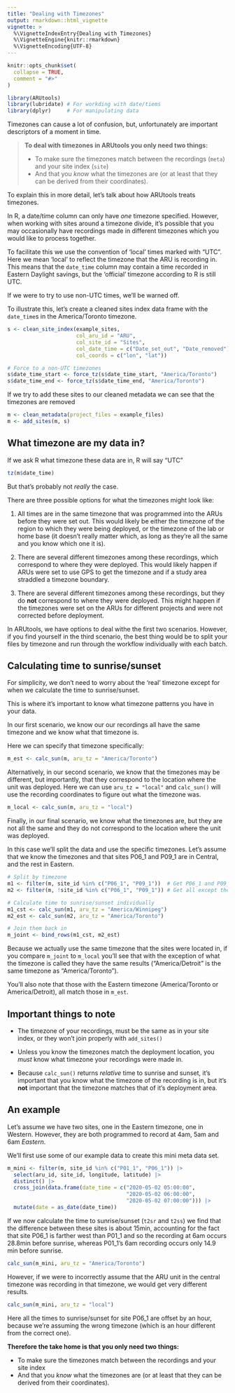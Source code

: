 ```yaml
---
title: "Dealing with Timezones"
output: rmarkdown::html_vignette
vignette: >
  %\VignetteIndexEntry{Dealing with Timezones}
  %\VignetteEngine{knitr::rmarkdown}
  %\VignetteEncoding{UTF-8}
---
```


```r
knitr::opts_chunk$set(
  collapse = TRUE,
  comment = "#>"
)
```

```r
library(ARUtools)
library(lubridate) # For workding with date/tiems
library(dplyr)     # For manipulating data
```

Timezones can cause a lot of confusion, but, unfortunately are important descriptors of a moment in time.

> **To deal with timezones in ARUtools you only need two things:**
> 
> - To make sure the timezones match between the recordings (`meta`) and your site index (`site`)
> - And that you *know* what the timezones are (or at least that they can be derived from their coordinates).

To explain this in more detail, let's talk about how ARUtools treats timezones.

In R, a date/time column can only have *one* timezone specified.
However, when working with sites around a timezone divide, it's possible that you 
may occasionally have recordings made in different timezones which you would like to process together.

To facilitate this we use the convention of 'local' times marked with "UTC". 
Here we mean 'local' to reflect the timezone that the ARU is recording in.
This means that the `date_time` column may contain a time recorded in Eastern Daylight savings, but the
'official' timezone according to R is still UTC.

If we were to try to use non-UTC times, we'll be warned off.

To illustrate this, let's create a cleaned sites index data frame with the 
`date_time`s in the America/Toronto timezone.
```r
s <- clean_site_index(example_sites, 
                      col_aru_id = "ARU", 
                      col_site_id = "Sites", 
                      col_date_time = c("Date_set_out", "Date_removed"), 
                      col_coords = c("lon", "lat"))

# Force to a non-UTC timezones
s$date_time_start <- force_tz(s$date_time_start, "America/Toronto")
s$date_time_end <- force_tz(s$date_time_end, "America/Toronto")
```

If we try to add these sites to our cleaned metadata we can see that the timezones are removed
```r
m <- clean_metadata(project_files = example_files)
m <- add_sites(m, s)
```

## What timezone are my data in?

If we ask R what timezone these data are in, R will say "UTC"

```r
tz(m$date_time)
```

But that's probably not *really* the case.

There are three possible options for what the timezones might look like:

1) All times are in the same timezone that was programmed into the ARUs before
they were set out. This would likely be either the timezone of the region to
which they were being deployed, or the timezone of the lab or home base (it
doesn't really matter which, as long as they're all the same and you know which
one it is).

2) There are several different timezones among these recordings, which correspond
to where they were deployed. This would likely happen if ARUs were set to use
GPS to get the timezone and if a study area straddled a timezone boundary. 

3) There are several different timezones among these recordings, but they do **not**
correspond to where they were deployed. This might happen if the timezones were
set on the ARUs for different projects and were not corrected before deployment. 

In ARUtools, we have options to deal withe the first two scenarios. 
However, if you find yourself in the third scenario, the best thing would be to 
split your files by timezone and run through the workflow individually with each batch.


## Calculating time to sunrise/sunset
For simplicity, we don't need to worry about the 'real' timezone except for when we calculate 
the time to sunrise/sunset. 

This is where it's important to know what timezone patterns you have in your data.

In our first scenario, we know our our recordings all have the same timezone and we know what that timezone is.

Here we can specify that timezone specifically:
```r
m_est <- calc_sun(m, aru_tz = "America/Toronto")
```

Alternatively, in our second scenario, we know that the timezones may be different, 
but importantly, that they correspond to the location where the unit was deployed.
Here we can use `aru_tz = "local"` and `calc_sun()` will use the recording 
coordinates to figure out what the timezone was.
```r
m_local <- calc_sun(m, aru_tz = "local")
```

Finally, in our final scenario, we know what the timezones are, 
but they are not all the same and they do not
correspond to the location where the unit was deployed.

In this case we'll split the data and use the specific timezones.
Let's assume that we know the timezones and that sites P06_1 and P09_1 are in 
Central, and the rest in Eastern. 

```r
# Split by timezone
m1 <- filter(m, site_id %in% c("P06_1", "P09_1"))  # Get P06_1 and P09_1
m2 <- filter(m, !site_id %in% c("P06_1", "P09_1")) # Get all except the above

# Calculate time to sunrise/sunset individually 
m1_cst <- calc_sun(m1, aru_tz = "America/Winnipeg")
m2_est <- calc_sun(m2, aru_tz = "America/Toronto")

# Join them back in
m_joint <- bind_rows(m1_cst, m2_est)
```

Because we actually use the same timezone that the sites were located in,
if you compare `m_joint` to `m_local` you'll see that with the exception of what
the timezone is called they have the same results 
("America/Detroit" is the same timezone as "America/Toronto").

You'll also note that those with the Eastern timezone (America/Toronto or America/Detroit),
all match those in `m_est`. 


## Important things to note
- The timezone of your recordings, must be the same as in your site index, or they won't
  join properly with `add_sites()`
  
- Unless you know the timezones match the deployment location, you *must* know 
  what timezone your recordings were made in. 
  
- Because `calc_sun()` returns *relative* time to sunrise and sunset, it's 
  important that you know what the timezone of the recording is in, but it's 
  **not** important that the timezone matches that of it's deployment area.


## An example

Let's assume we have two sites, one in the Eastern timezone, one in Western.
However, they are both programmed to record at 4am, 5am and 6am *Eastern*.

We'll first use some of our example data to create this mini meta data set.
```r
m_mini <- filter(m, site_id %in% c("P01_1", "P06_1")) |>
  select(aru_id, site_id, longitude, latitude) |>
  distinct() |>
  cross_join(data.frame(date_time = c("2020-05-02 05:00:00", 
                                      "2020-05-02 06:00:00",
                                      "2020-05-02 07:00:00"))) |>
  mutate(date = as_date(date_time))
```

If we now calculate the time to sunrise/sunset (`t2sr` and `t2ss`) we find that
the difference between these sites is about 15min,
accounting for the fact that site P06_1 is farther west than P01_1 and 
so the recording at 6am occurs 28.8min before sunrise, 
whereas P01_1's 6am recording occurs only 14.9 min before sunrise.

```r
calc_sun(m_mini, aru_tz = "America/Toronto")
```

However, if we were to incorrectly assume that the ARU unit in the central timezone
was recording in that timezone, we would get very different results.

```r
calc_sun(m_mini, aru_tz = "local")
```

Here all the times to sunrise/sunset for site P06_1 are offset by an hour, because we're assuming the
wrong timezone (which is an hour different from the correct one). 


**Therefore the take home is that you only need two things:**

- To make sure the timezones match between the recordings and your site index
- And that you *know* what the timezones are (or at least that they can be derived from their coordinates).
